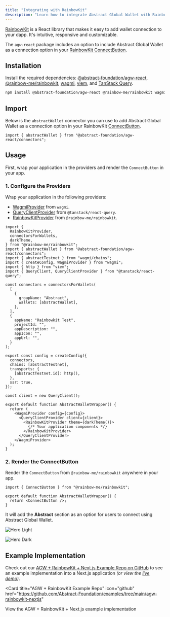 ```yaml
---
title: "Integrating with RainbowKit"
description: "Learn how to integrate Abstract Global Wallet with RainbowKit."
---
```


[RainbowKit](https://www.rainbowkit.com/) is a React library
that makes it easy to add wallet connection to your dapp. It's intuitive, responsive and customizable.

The `agw-react` package includes an option to include Abstract Global Wallet
as a connection option in your [RainbowKit ConnectButton](https://www.rainbowkit.com/docs/connect-button).

## Installation

Install the required dependencies: [@abstract-foundation/agw-react](/abstract-global-wallet/agw-react/overview),
[@rainbow-me/rainbowkit](https://www.rainbowkit.com/docs/getting-started/installation),
[wagmi](https://wagmi.sh/react/getting-started/installation), [viem](https://viem.sh/getting-started/installation),
and [TanStack Query](https://tanstack.com/query/latest/docs/framework/react/installation).

```bash
npm install @abstract-foundation/agw-react @rainbow-me/rainbowkit wagmi viem@2.x @tanstack/react-query
```

## Import

Below is the `abstractWallet` connector you can use to add Abstract Global Wallet as a
connection option in your RainbowKit [ConnectButton](https://www.rainbowkit.com/docs/connect-button).

```tsx
import { abstractWallet } from "@abstract-foundation/agw-react/connectors";
```

## Usage

First, wrap your application in the providers and render the `ConnectButton` in your app.

### 1. Configure the Providers

Wrap your application in the following providers:

- [WagmiProvider](https://wagmi.sh/react/api/WagmiProvider) from `wagmi`.
- [QueryClientProvider](https://tanstack.com/query/latest/docs/framework/react/reference/QueryClientProvider) from `@tanstack/react-query`.
- [RainbowKitProvider](https://www.rainbowkit.com/docs/customization#customizing-the-connect-button) from `@rainbow-me/rainbowkit`.

```tsx
import {
  RainbowKitProvider,
  connectorsForWallets,
  darkTheme,
} from "@rainbow-me/rainbowkit";
import { abstractWallet } from "@abstract-foundation/agw-react/connectors";
import { abstractTestnet } from "wagmi/chains";
import { createConfig, WagmiProvider } from "wagmi";
import { http } from "viem";
import { QueryClient, QueryClientProvider } from "@tanstack/react-query";

const connectors = connectorsForWallets(
  [
    {
      groupName: "Abstract",
      wallets: [abstractWallet],
    },
  ],
  {
    appName: "Rainbowkit Test",
    projectId: "",
    appDescription: "",
    appIcon: "",
    appUrl: "",
  }
);

export const config = createConfig({
  connectors,
  chains: [abstractTestnet],
  transports: {
    [abstractTestnet.id]: http(),
  },
  ssr: true,
});

const client = new QueryClient();

export default function AbstractWalletWrapper() {
  return (
    <WagmiProvider config={config}>
      <QueryClientProvider client={client}>
        <RainbowKitProvider theme={darkTheme()}>
          {/* Your application components */}
        </RainbowKitProvider>
      </QueryClientProvider>
    </WagmiProvider>
  );
}
```

### 2. Render the ConnectButton

Render the `ConnectButton` from `@rainbow-me/rainbowkit` anywhere in your app.

```tsx
import { ConnectButton } from "@rainbow-me/rainbowkit";

export default function AbstractWalletWrapper() {
  return <ConnectButton />;
}
```

It will add the **Abstract** section as an option for users to connect using Abstract Global Wallet.

<img
  className="block dark:hidden"
  src="/images/agw-rainbowkit.png"
  alt="Hero Light"
/>

<img
  className="hidden dark:block"
  src="/images/agw-rainbowkit.png"
  alt="Hero Dark"
/>

## Example Implementation

Check out our [AGW + RainbowKit + Next.js Example Repo on GitHub](https://github.com/Abstract-Foundation/examples/tree/main/agw-rainbowkit-nextjs) to
see an example implementation into a Next.js application _(or view the [live demo](https://agw-rainbowkit.vercel.app/))_.

<Card
  title="AGW + RainbowKit Example Repo"
  icon="github"
  href="https://github.com/Abstract-Foundation/examples/tree/main/agw-rainbowkit-nextjs"
>
  View the AGW + RainbowKit + Next.js example implementation
</Card>
